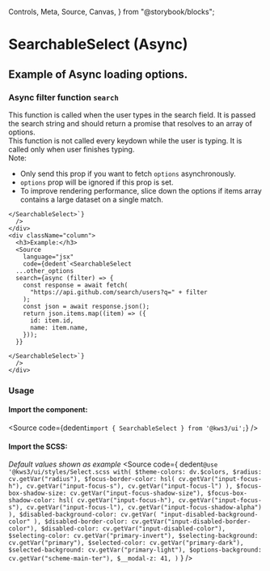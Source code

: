   Controls,
  Meta,
  Source,
  Canvas,
} from "@storybook/blocks";

<Version />

# SearchableSelect (Async)
## Example of Async loading options.

<Meta of={Stories} />
<Canvas />
<Controls />

<div className="notification is-primary is-light">
  <div className="columns">
    <div className="column">
      <h3>
        Async filter function <code>search</code>
      </h3>
      <div>
        This function is called when the user types in the search field.
        It is passed the search string and should return a promise that
        resolves to an array of options.
      </div>
      <div>
        This function is not called every keydown while the user is typing.
        It is called only when user finishes typing.
      </div>
      <div>
        Note: 
      </div>
      <ul>
        <li>Only send this prop if you want to fetch <code>options</code> asynchronously.</li>
        <li><code>options</code> prop will be ignored if this prop is set.</li>
        <li>To improve rendering performance, slice down the options if items array contains a large dataset on a single match.</li>
      </ul>
      <Source
        language="jsx"
        code={dedent`<SearchableSelect
      ...other_options
      search={async ()...... items.map(...).slice(0, 20);}
    
    </SearchableSelect>`}
      />
    </div>
    <div className="column">
      <h3>Example:</h3>
      <Source
        language="jsx"
        code={dedent`<SearchableSelect
      ...other_options
      search={async (filter) => {
        const response = await fetch(
          "https://api.github.com/search/users?q=" + filter
        );
        const json = await response.json();
        return json.items.map((item) => ({
          id: item.id,
          name: item.name,
        }));
      }}
    
    </SearchableSelect>`}
      />
    </div>
  </div>
</div>

### Usage

#### Import the component:

<Source
  code={dedent`import { SearchableSelect } from '@kws3/ui';`}
/>

#### Import the SCSS:
_Default values shown as example_
<Source
  code={
    dedent`
      @use '@kws3/ui/styles/Select.scss with(
        $theme-colors: dv.$colors,
        $radius: cv.getVar("radius"),
        $focus-border-color: hsl(
          cv.getVar("input-focus-h"),
          cv.getVar("input-focus-s"),
          cv.getVar("input-focus-l")
        ),
        $focus-box-shadow-size: cv.getVar("input-focus-shadow-size"),
        $focus-box-shadow-color: hsl(
          cv.getVar("input-focus-h"),
          cv.getVar("input-focus-s"),
          cv.getVar("input-focus-l"),
          cv.getVar("input-focus-shadow-alpha")
        ),
        $disabled-background-color: cv.getVar(
          "input-disabled-background-color"
        ),
        $disabled-border-color: cv.getVar("input-disabled-border-color"),
        $disabled-color: cv.getVar("input-disabled-color"),
        $selecting-color: cv.getVar("primary-invert"),
        $selecting-background: cv.getVar("primary"),
        $selected-color: cv.getVar("primary-dark"),
        $selected-background: cv.getVar("primary-light"),
        $options-background: cv.getVar("scheme-main-ter"),
        $__modal-z: 41,
      )
    `
  }
/>
